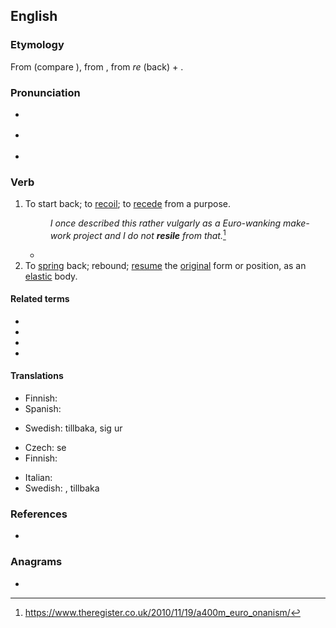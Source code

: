 ==English==
{{was wotd|2009|May|3}}

===Etymology===
From {{etyl|frm|en}} {{m|frm|resiler}} (compare {{cog|fr|résilier}}), from {{etyl|la|en}} {{m|la|resiliō||spring back}}, from ''re'' (back) + {{m|la|saliō||I jump}}.

===Pronunciation===
* {{a|UK}} {{IPA|/ɹɪˈzaɪl/|lang=en}}
* {{a|US}} {{IPA|/ɹəˈzaɪl/|/ɹiˈzaɪl/|lang=en}}
* {{audio|en-us-resile.ogg|Audio (US)|lang=en}}

===Verb===
{{en-verb|resil|es}}

# To start back; to [[recoil]]; to [[recede]] from a purpose.
#: ''I once described this rather vulgarly as a Euro-wanking make-work project and I do not '''resile''' from that.''<ref>https://www.theregister.co.uk/2010/11/19/a400m_euro_onanism/</ref>
#* {{quote-book
|lang=en
|year=2007
|author=David Pollard et al.
|title=Constitutional and Administrative Law: Text with Materials
|isbn=019928637X
|page=594
|passage=If a legitimate expectation is established, it must be unfair for the public authority to '''resile''' from giving effect to that expectation, unless the wider interests of the public require that the public authority '''resiles''' in order properly to protect those wider interests.}}
# To [[spring]] back; rebound; [[resume]] the [[original]] form or position, as an [[elastic]] body.

====Related terms====
* {{l|en|resiliency}}
* {{l|en|resilient}}
* {{l|en|resilience}}
* {{l|en|result}}

====Translations====
{{trans-top|to start back; recoil}}
* Finnish: {{t+|fi|vetäytyä}}
* Spanish: {{t+|es|retroceder}}
{{trans-mid}}
* Swedish: {{t+|sv|rygga}} tillbaka, {{t+|sv|dra}} sig ur
{{trans-bottom}}

{{trans-top|to spring back; rebound}}
* Czech: {{t+|cs|vrátit}} se
* Finnish: {{t|fi|palautua}}
{{trans-mid}}
* Italian: {{t+|it|retrocedere}}
* Swedish: {{t|sv|rekylera}}, {{t+|sv|studsa}} tillbaka
{{trans-bottom}}

===References===
* {{R:Webster 1913}}

===Anagrams===
* {{anagrams|en|a=eeilrs|Eilers|Eisler|Leiser|Lieser|relies}}